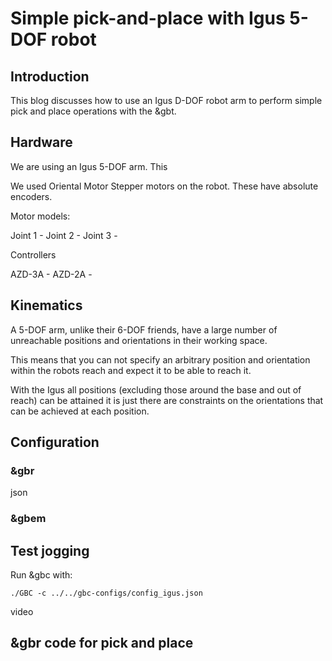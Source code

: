 # Simple pick-and-place with Igus 5-DOF robot

## Introduction

This blog discusses how to use an Igus D-DOF robot arm to perform simple pick and place operations with the &gbt.

## Hardware

We are using an Igus 5-DOF arm. This

We used Oriental Motor Stepper motors on the robot. These have absolute encoders.

Motor models:

Joint 1 -
Joint 2 -
Joint 3 -

Controllers

AZD-3A -
AZD-2A -


## Kinematics

A 5-DOF arm, unlike their 6-DOF friends, have a large number of unreachable positions and orientations in their working space.

This means that you can not specify an arbitrary position and orientation within the robots reach and expect it to be able to reach it.

With the Igus all positions (excluding those around the base and out of reach) can be attained it is just there are constraints on the orientations that can be achieved at each position.

## Configuration

### &gbr



json


### &gbem



## Test jogging

Run &gbc with:

`./GBC -c ../../gbc-configs/config_igus.json`


video

## &gbr code for pick and place